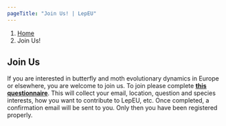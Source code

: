 ```yaml
---
pageTitle: "Join Us! | LepEU"
---
```


```{=html}
<nav aria-label="breadcrumb">
  <ol class="breadcrumb">
    <li class="breadcrumb-item"><a href="index.html">Home</a></li>
    <li class="breadcrumb-item active" aria-current="page">Join Us!</li>
  </ol>
</nav>
```


## Join Us

If you are interested in butterfly and moth evolutionary dynamics in Europe or elsewhere, you are welcome to join us.
To join please complete [**this questionnaire**](https://docs.google.com/forms/d/e/1FAIpQLSdhu3VqpKnXtL7hd1QiRwVnZVfOH3ZXycKbY_QI1MVdT8vtCQ/viewform). This will collect your email, location, question and species interests, how you want to contribute to LepEU, etc.
Once completed, a confirmation email will be sent to you. Only then you have been registered properly. 


